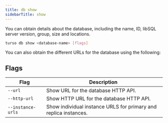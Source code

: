 ```yaml
---
title: db show
sidebarTitle: show
---
```


You can obtain details about the database, including the name, ID, libSQL server version, group, size and locations.

```bash
turso db show <database-name> [flags]
```

You can also obtain the different URLs for the database using the following:

## Flags

| Flag              | Description                                                      |
| ----------------- | ---------------------------------------------------------------- |
| `--url`           | Show URL for the database HTTP API.                              |
| `--http-url`      | Show HTTP URL for the database HTTP API.                         |
| `--instance-urls` | Show individual instance URLS for primary and replica instances. |
